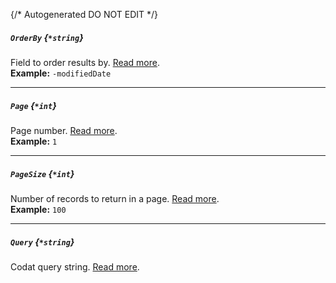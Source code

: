 {/* Autogenerated DO NOT EDIT  */}
##### `OrderBy` *{`*string`}*
Field to order results by. [Read more](https://docs.codat.io/using\-the\-api/ordering\-results).
<br/>
**Example:** `-modifiedDate`

---
##### `Page` *{`*int`}*
Page number. [Read more](https://docs.codat.io/using\-the\-api/paging).
<br/>
**Example:** `1`

---
##### `PageSize` *{`*int`}*
Number of records to return in a page. [Read more](https://docs.codat.io/using\-the\-api/paging).
<br/>
**Example:** `100`

---
##### `Query` *{`*string`}*
Codat query string. [Read more](https://docs.codat.io/using\-the\-api/querying).


